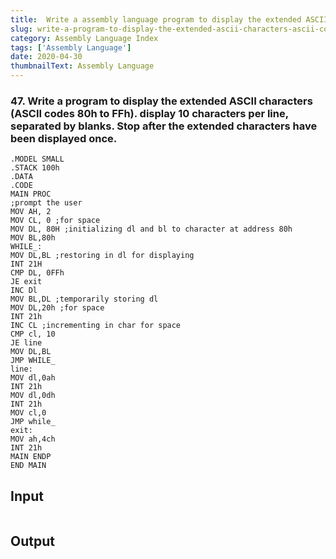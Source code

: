 ---
title:  Write a assembly language program to display the extended ASCII characters (ASCII codes 80h to FFh). display 10 characters per line, separated by blanks. Stop after the extended characters have been displayed once.
slug: write-a-program-to-display-the-extended-ascii-characters-ascii-codes-80h-to-ffh-display-10-characters-per-line-separated-by-blanks.-stop-after-the-extended-characters-have-been-displayed-once.
category: Assembly Language Index
tags: ['Assembly Language']
date: 2020-04-30
thumbnailText: Assembly Language
---
### 47. Write a program to display the extended ASCII characters (ASCII codes 80h to FFh). display 10 characters per line, separated by blanks. Stop after the extended characters have been displayed once.
```
.MODEL SMALL
.STACK 100h
.DATA
.CODE
MAIN PROC
;prompt the user
MOV AH, 2
MOV CL, 0 ;for space
MOV DL, 80H ;initializing dl and bl to character at address 80h
MOV BL,80h
WHILE_:
MOV DL,BL ;restoring in dl for displaying
INT 21H
CMP DL, 0FFh
JE exit
INC Dl
MOV BL,DL ;temporarily storing dl
MOV DL,20h ;for space
INT 21h
INC CL ;incrementing in char for space
CMP cl, 10
JE line
MOV DL,BL
JMP WHILE_
line:
MOV dl,0ah
INT 21h
MOV dl,0dh
INT 21h
MOV cl,0
JMP while_
exit:
MOV ah,4ch
INT 21h
MAIN ENDP
END MAIN
```

## Input
```

```
## Output
```

```